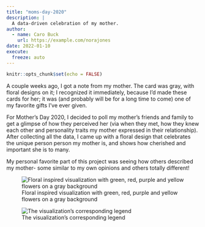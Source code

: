 ```yaml
---
title: "moms-day-2020"
description: |
  A data-driven celebration of my mother.
author:
  - name: Caro Buck
    url: https://example.com/norajones
date: 2022-01-10
execute:
  freeze: auto 
---
```



```r
knitr::opts_chunk$set(echo = FALSE)
```

A couple weeks ago, I got a note from my mother. The card was gray, with floral designs on it; I recognized it immediately, because I'd made these cards for her; it was (and probably will be for a long time to come) one of my favorite gifts I've ever given. 

For Mother's Day 2020, I decided to poll my mother's friends and family to get a glimpse of how they perceived her (via when they met, how they knew each other and personality traits my mother expressed in their relationship). After collecting all the data, I came up with a floral design that celebrates the unique person person my mother is, and shows how cherished and important she is to many. 

My personal favorite part of this project was seeing how others described my mother- some similar to my own opinions and others totally different! 

![Floral inspired visualization with green, red, purple and yellow flowers on a gray background](imgs/ported_imgs/Moms_Day_2020.jpg)

![The visualization's corresponding legend](imgs/ported_imgs/Moms_Day_Legend.jpg)


